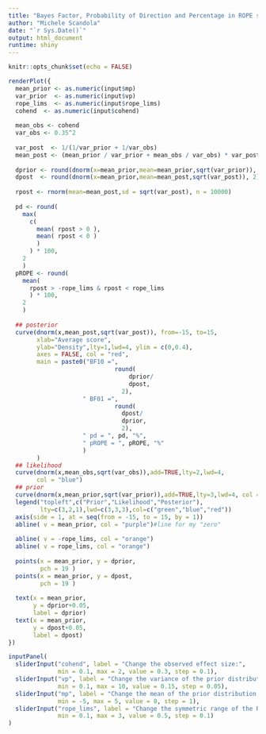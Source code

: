 ---
title: "Bayes Factor, Probability of Direction and Percentage in ROPE simulation"
author: "Michele Scandola"
date: "`r Sys.Date()`"
output: html_document
runtime: shiny
---

```{r setup, include=FALSE}
knitr::opts_chunk$set(echo = FALSE)
```

```{r, echo=FALSE}
renderPlot({
  mean_prior <- as.numeric(input$mp)
  var_prior  <- as.numeric(input$vp)
  rope_lims  <- as.numeric(input$rope_lims)
  cohend  <- as.numeric(input$cohend)
  
  mean_obs <- cohend
  var_obs <- 0.35^2
  
  var_post  <- 1/(1/var_prior + 1/var_obs)
  mean_post <- (mean_prior / var_prior + mean_obs / var_obs) * var_post
  
  dprior <- round(dnorm(x=mean_prior,mean=mean_prior,sqrt(var_prior)), 2)
  dpost  <- round(dnorm(x=mean_prior,mean=mean_post,sqrt(var_post)), 2)
  
  rpost <- rnorm(mean=mean_post,sd = sqrt(var_post), n = 10000)
  
  pd <- round(
    max(
      c(
        mean( rpost > 0 ),
        mean( rpost < 0 )
        )
      ) * 100,
    2
    )
  pROPE <- round(
    mean(
      rpost > -rope_lims & rpost < rope_lims
      ) * 100,
    2
    )
  
  ## posterior
  curve(dnorm(x,mean_post,sqrt(var_post)), from=-15, to=15,
        xlab="Average score",
        ylab="Density",lty=1,lwd=4, ylim = c(0,0.4),
        axes = FALSE, col = "red",
        main = paste0("BF10 =",
                              round(
                                  dprior/
                                  dpost,
                                2),
                     " BF01 =",
                              round(
                                dpost/
                                dprior,
                                2),
                     " pd = ", pd, "%",
                     " pROPE = ", pROPE, "%"
                     )
        )
  ## likelihood
  curve(dnorm(x,mean_obs,sqrt(var_obs)),add=TRUE,lty=2,lwd=4,
        col = "blue")
  ## prior
  curve(dnorm(x,mean_prior,sqrt(var_prior)),add=TRUE,lty=3,lwd=4, col = "green")
  legend("topleft",c("Prior","Likelihood","Posterior"),
         lty=c(3,2,1),lwd=c(3,3,3),col=c("green","blue","red"))
  axis(side = 1, at = seq(from = -15, to = 15, by = 1))
  abline( v = mean_prior, col = "purple")#line for my "zero"
  
  abline( v = -rope_lims, col = "orange")
  abline( v = rope_lims, col = "orange")
  
  points(x = mean_prior, y = dprior,
         pch = 19 )
  points(x = mean_prior, y = dpost,
         pch = 19 )
  
  text(x = mean_prior,
       y = dprior+0.05,
       label = dprior)
  text(x = mean_prior,
       y = dpost+0.05,
       label = dpost)
})

inputPanel(
  sliderInput("cohend", label = "Change the observed effect size:",
              min = 0.1, max = 2, value = 0.3, step = 0.1),
  sliderInput("vp", label = "Change the variance of the prior distribution:",
              min = 0.1, max = 10, value = 0.15, step = 0.05),
  sliderInput("mp", label = "Change the mean of the prior distribution:",
              min = -5, max = 5, value = 0, step = 1),
  sliderInput("rope_lims", label = "Change the symmetric range of the Region of Practical Equivalence:",
              min = 0.1, max = 3, value = 0.5, step = 0.1)
)
```
